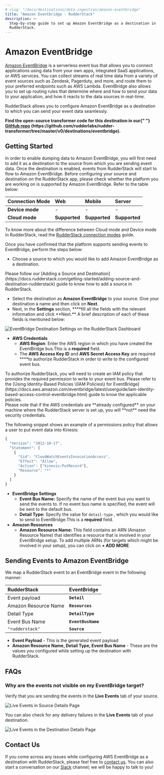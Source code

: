 ```yaml
---
# slug: "/docs/destinations/data-ingestion/amazon-eventbridge"
title: "Amazon Eventbridge - RudderStack"
description: >-
  Step-by-step guide to set up Amazon EventBridge as a destination in
  RudderStack.
---
```


# Amazon EventBridge

[Amazon EventBridge](https://aws.amazon.com/eventbridge/) is a serverless event bus that allows you to connect applications using data from your own apps, integrated SaaS applications, or AWS services. You can collect streams of real time data from a variety of event sources such as Zendesk, Pagerduty, and more, and route them to your preferred endpoints such as AWS Lambda. EventBridge also allows you to set up routing rules that determine where and how to send your data to your application, and how it reacts to the data sources in real-time.

RudderStack allows you to configure Amazon EventBridge as a destination to which you can send your event data seamlessly.

<div class="successBlock">
  <strong>
    Find the open-source transformer code for this destination in our{" "}
    <a href="">GitHub repo</a>
    (https://github.com/rudderlabs/rudder-transformer/tree/master/v0/destinations/eventbridge).
  </strong>
</div>

## **Getting Started**

In order to enable dumping data to Amazon EventBridge, you will first need to add it as a destination to the source from which you are sending event data. Once the destination is enabled, events from RudderStack will start to flow to Amazon EventBridge. Before configuring your source and destination on the RudderStack app, please check whether the platform you are working on is supported by Amazon EventBridge. Refer to the table below:

| **Connection Mode** | **Web**       | **Mobile**    | **Server**    |
| :------------------ | :------------ | :------------ | :------------ |
| **Device mode**     | -             | -             | -             |
| **Cloud mode**      | **Supported** | **Supported** | **Supported** |

<div class="infoBlock">
To know more about the difference between Cloud mode and Device mode in RudderStack, read the <a href="../../get-started/rudderstack-connection-modes">RudderStack connection modes</a> guide.

</div>

Once you have confirmed that the platform supports sending events to EventBridge, perform the steps below:

- Choose a source to which you would like to add Amazon EventBridge as a destination.

<div class="infoBlock">
Please follow our [Adding a Source and Destination](https://docs.rudderstack.com/getting-started/adding-source-and-destination-rudderstack) guide to know how to add a source in RudderStack.

</div>

- Select the destination as **Amazon EventBridge** to your source. Give your destination a name and then click on **Next**.
- Next, in the **Settings** section, \***\*fill all the fields with the relevant information and click **Next.\*\* A brief description of each of these fields is mentioned below:

![EventBridge Destination Settings on the RudderStack Dashboard](../../.gitbook/assets/image%20%2870%29.png)

- **AWS Credentials**
  - **AWS Region**: Enter the AWS region in which you have created the EventBridge bus.This is a **required** field.
  - The **AWS Access Key ID** and **AWS Secret Access Key** are required \*\*\*\*to authorize RudderStack in order to write to the configured event bus.

<div class="infoBlock">
To authorize RudderStack, you will need to create an IAM policy that provides the required permission to write to your event bus. Please refer to the [Using Identity-Based Policies \(IAM Policies\) for EventBridge](https://docs.aws.amazon.com/eventbridge/latest/userguide/iam-identity-based-access-control-eventbridge.html) guide to know the applicable policies.

</div>

<div class="successBlock">
  Please note that if the AWS credentials are **already configured** on your
  machine where the RudderStack server is set up, you will **not** need the
  security credentials.
</div>

The following snippet shows an example of a permissions policy that allows a user to put event data into Kinesis:

```javascript
{
  "Version": "2012-10-17",
  "Statement": [
    {
      "Sid": "CloudWatchEventsInvocationAccess",
      "Effect": "Allow",
      "Action": ["kinesis:PutRecord"],
      "Resource": "*"
    }
  ]
}
```

- **EventBridge Settings**
  - **Event Bus Name:** Specify the name of the event bus you want to send the events to. If no event bus name is specified, the event will be sent to the default bus.
  - **Detail Type:** Specify the value for `detail-type` , which you would like to send to EventBridge.This is a **required** field.
- **Amazon Resources**
  - **Amazon Resource Name:** This field contains an ARN \(Amazon Resource Name\) that identifies a resource that is involved in your EventBridge setup. To add multiple ARNs \(for targets which might be involved in your setup\), you can click on **+ ADD MORE**.

## Sending Events to Amazon EventBridge

We map a RudderStack event to an EventBridge event in the following manner:

| RudderStack          | EventBridge        |
| :------------------- | :----------------- |
| Event payload        | **`Detail`**       |
| Amazon Resource Name | **`Resources`**    |
| Detail Type          | **`DetailType`**   |
| Event Bus Name       | **`EventBusName`** |
| `"rudderstack"`      | **`Source`**       |

- **Event Payload** - This is the generated event payload
- **Amazon Resource Name, Detail Type, Event Bus Name** - These are the values you configured while setting up the destination with RudderStack.

## FAQs

### Why are the events not visible on my EventBridge target?

Verify that you are sending the events in the **Live Events** tab of your source.

![Live Events in Source Details Page](../../.gitbook/assets/source.png)

You can also check for any delivery failures in the **Live Events** tab of your destination.

![Live Events in the Destination Details Page](../../.gitbook/assets/dest.png)

## Contact Us

If you come across any issues while configuring AWS EventBridge as a destination with RudderStack, please feel free to [contact us](mailto:%20docs@rudderstack.com). You can also start a conversation on our [Slack](https://resources.rudderstack.com/join-rudderstack-slack) channel; we will be happy to talk to you!
